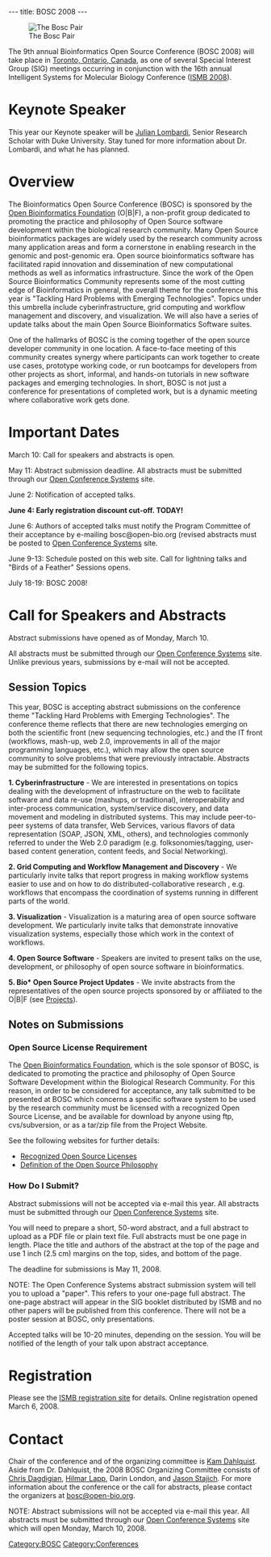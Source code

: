 ---
title: BOSC 2008
---

[[Image:Pear.png|The Bosc Pair]]

The 9th annual Bioinformatics Open Source Conference (BOSC 2008) will take place in [[wp:Toronto|Toronto, Ontario, Canada]], as one of several Special Interest Group (SIG) meetings occurring in conjunction with the 16th annual Intelligent Systems for Molecular Biology Conference ([http://www.iscb.org/ismb2008/ ISMB 2008]). 

=Keynote Speaker=
This year our Keynote speaker will be [http://en.wikipedia.org/wiki/Julian_Lombardi Julian Lombardi], Senior Research Scholar with Duke University.  Stay tuned for more information about Dr. Lombardi, and what he has planned.

=Overview=
The Bioinformatics Open Source Conference (BOSC) is sponsored by the [[OBF|Open Bioinformatics Foundation]] (O|B|F), a non-profit group dedicated to promoting the practice and philosophy of Open Source software development within the biological research community. Many Open Source bioinformatics packages are widely used by the research community across many application areas and form a cornerstone in enabling research in the genomic and post-genomic era. Open source bioinformatics software has facilitated rapid innovation and dissemination of new computational methods as well as informatics infrastructure. Since the work of the Open Source Bioinformatics Community represents some of the most cutting edge of Bioinformatics in general, the overall theme for the conference this year is "Tackling Hard Problems with Emerging Technologies".  Topics under this umbrella include cyberinfrastructure, grid computing and workflow management and discovery, and visualization.  We will also have a series of update talks about the main Open Source Bioinformatics Software suites. 

One of the hallmarks of BOSC is the coming together of the open source developer community in one location.  A face-to-face meeting of this community creates synergy where participants can work together to create use cases, prototype working code, or run bootcamps for developers from other projects as short, informal, and hands-on tutorials in new software packages and emerging technologies.  In short, BOSC is not just a conference for presentations of completed work, but is a dynamic meeting where collaborative work gets done.

=Important Dates=
March 10:  Call for speakers and abstracts is open.

May 11:  Abstract submission deadline.  All abstracts must be submitted through our [http://events.open-bio.org/BOSC2008/openconf.php Open Conference Systems] site.

June 2:  Notification of accepted talks.

'''June 4:  Early registration discount cut-off.  TODAY!'''

June 6:  Authors of accepted talks must notify the Program Committee of their acceptance by e-mailing bosc@open-bio.org (revised abstracts must be posted to [http://events.open-bio.org/BOSC2008/openconf.php Open Conference Systems] site.

June 9-13:  Schedule posted on this web site.  Call for lightning talks and "Birds of a Feather" Sessions opens.

July 18-19:  BOSC 2008!

=Call for Speakers and Abstracts=
Abstract submissions have opened as of Monday, March 10.

All abstracts must be submitted through our [http://events.open-bio.org/BOSC2008/openconf.php Open Conference Systems] site. Unlike previous years, submissions by e-mail will not be accepted.

==Session Topics==

This year, BOSC is accepting abstract submissions on the conference theme "Tackling Hard Problems with Emerging Technologies".  The conference theme reflects that there are new technologies emerging on both the scientific front (new sequencing technologies, etc.) and the IT front (workflows, mash-up, web 2.0, improvements in all of the major programming languages, etc.), which may allow the open source community to solve problems that were previously intractable.  Abstracts may be submitted for the following topics.

'''1.  Cyberinfrastructure''' -   We are interested in presentations on topics dealing with the development of infrastructure on the web to facilitate software and data re-use (mashups, or traditional), interoperability and inter-process communication, system/service discovery, and data movement and modeling in distributed systems.  This may include peer-to-peer systems of data transfer, Web Services, various flavors of data representation (SOAP, JSON, XML, others), and technologies commonly referred to under the Web 2.0 paradigm (e.g. folksonomies/tagging, user-based content generation, content feeds, and Social Networking).

'''2.  Grid Computing and Workflow Management and Discovery''' - We particularly invite talks that report progress in making workflow systems easier to use and on how to do distributed-collaborative research , e.g. workflows that encompass the coordination of systems running in different parts of the world.

'''3.  Visualization''' - Visualization is a maturing area of open source software development.  We particularly invite talks that demonstrate innovative visualization systems, especially those which work in the context of workflows.

'''4.  Open Source Software''' - Speakers are invited to present talks on the use, development, or philosophy of open source software in bioinformatics. 

'''5.  Bio* Open Source Project Updates''' - We invite abstracts from the representatives of the open source projects sponsored by or affiliated to the O|B|F (see [[Projects|Projects]]).

==Notes on Submissions==
===Open Source License Requirement===

The [[OBF|Open Bioinformatics Foundation]], which is the sole sponsor of BOSC, is dedicated to promoting the practice and philosophy of Open Source Software Development within the Biological Research Community. For this reason, in order to be considered for acceptance, any talk submitted to be presented at BOSC which concerns a specific software system to be used by the research community must be licensed with a recognized Open Source License, and be available for download by anyone using ftp, cvs/subversion, or as a tar/zip file from the Project Website.

See the following websites for further details:
* [http://www.opensource.org/licenses/ Recognized Open Source Licenses]
* [http://www.opensource.org/docs/definition.php Definition of the Open Source Philosophy]

===How Do I Submit?===
Abstract submissions will not be accepted via e-mail this year.  All abstracts must be submitted through our [http://events.open-bio.org/BOSC2008/openconf.php Open Conference Systems] site.

You will need to prepare a short, 50-word abstract, and a full abstract to upload as a PDF file or plain text file.  Full abstracts must be one page in length.  Place the title and authors of the abstract at the top of the page and use 1 inch (2.5 cm) margins on the top, sides, and bottom of the page.

The deadline for submissions is May 11, 2008.

NOTE: The Open Conference Systems abstract submission system will tell you to upload a "paper". This refers to your one-page full abstract. The one-page abstract will appear in the SIG booklet distributed by ISMB and no other papers will be published from this conference. There will not be a poster session at BOSC, only presentations.

Accepted talks will be 10-20 minutes, depending on the session. You will be notified of the length of your talk upon abstract acceptance.

=Registration=

Please see the [http://www.iscb.org/ismb2008/registration.php ISMB registration site] for details.  Online registration opened March 6, 2008.

=Contact=

Chair of the conference and of the organizing committee is [http://myweb.lmu.edu/kdahlqui/ Kam Dahlquist]. Aside from Dr. Dahlquist, the 2008 BOSC Organizing Committee consists of [http://www.bioperl.org/wiki/Chris_Dagdigian Chris Dagdigian], [http://www.bioperl.org/wiki/Hilmar_Lapp Hilmar Lapp], Darin London, and [http://www.bioperl.org/wiki/Jason_Stajich Jason Stajich]. For more information about the conference or the call for abstracts, please contact the organizers at [mailto:bosc%40open-bio%2eorg bosc&#64;open-bio&#46;org].

NOTE:  Abstract submissions will not be accepted via e-mail this year.  All abstracts must be submitted through our [http://events.open-bio.org/BOSC2008/openconf.php Open Conference Systems] site which will open Monday, March 10, 2008.  

[[Category:BOSC]] [[Category:Conferences]]